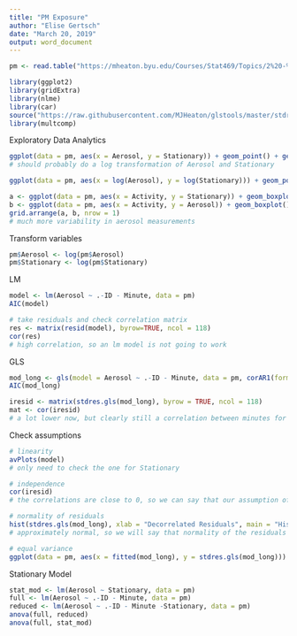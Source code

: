 ```yaml
---
title: "PM Exposure"
author: "Elise Gertsch"
date: "March 20, 2019"
output: word_document
---
```


```r
pm <- read.table("https://mheaton.byu.edu/Courses/Stat469/Topics/2%20-%20TemporalCorrelation/3%20-%20Project/Data/BreathingZonePM.txt", header = TRUE)

library(ggplot2)
library(gridExtra)
library(nlme)
library(car)
source("https://raw.githubusercontent.com/MJHeaton/glstools/master/stdres.gls.R")
library(multcomp)
```

Exploratory Data Analytics
```r
ggplot(data = pm, aes(x = Aerosol, y = Stationary)) + geom_point() + geom_abline(slope = 1, intercept = 0, col = "red")
# should probably do a log transformation of Aerosol and Stationary

ggplot(data = pm, aes(x = log(Aerosol), y = log(Stationary))) + geom_point() + geom_abline(slope = 1, intercept = 0, col = "red")

a <- ggplot(data = pm, aes(x = Activity, y = Stationary)) + geom_boxplot() + coord_flip()
b <- ggplot(data = pm, aes(x = Activity, y = Aerosol)) + geom_boxplot() + coord_flip()
grid.arrange(a, b, nrow = 1)
# much more variability in aerosol measurements
```

Transform variables
```r
pm$Aerosol <- log(pm$Aerosol)
pm$Stationary <- log(pm$Stationary)

```

LM
```r
model <- lm(Aerosol ~ .-ID - Minute, data = pm)
AIC(model)

# take residuals and check correlation matrix
res <- matrix(resid(model), byrow=TRUE, ncol = 118)
cor(res)
# high correlation, so an lm model is not going to work
```

GLS
```r
mod_long <- gls(model = Aerosol ~ .-ID - Minute, data = pm, corAR1(form =~ 1 | ID), method = "ML")
AIC(mod_long)

iresid <- matrix(stdres.gls(mod_long), byrow = TRUE, ncol = 118)
mat <- cor(iresid)
# a lot lower now, but clearly still a correlation between minutes for the same patient

```

Check assumptions
```r
# linearity
avPlots(model)
# only need to check the one for Stationary

# independence
cor(iresid)
# the correlations are close to 0, so we can say that our assumption of independence is met

# normality of residuals
hist(stdres.gls(mod_long), xlab = "Decorrelated Residuals", main = "Histogram of Decorrelated Residuals")
# approximately normal, so we will say that normality of the residuals is met

# equal variance
ggplot(data = pm, aes(x = fitted(mod_long), y = stdres.gls(mod_long))) + geom_point() + geom_hline(yintercept = 0, col = "red") + xlab("Fitted Values") + ylab("Residuals") + ggtitle("Fitted Values v. Residuals")
```
Stationary Model
```r
stat_mod <- lm(Aerosol ~ Stationary, data = pm)
full <- lm(Aerosol ~ .-ID - Minute, data = pm)
reduced <- lm(Aerosol ~ .-ID - Minute -Stationary, data = pm)
anova(full, reduced)
anova(full, stat_mod)
```
